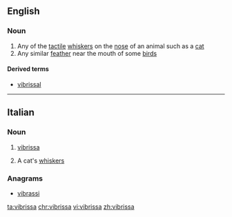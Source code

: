 ==English==

===Noun===
{{wikipedia}}
{{en-noun|vibrissae}}

# Any of the [[tactile]] [[whisker]]s on the [[nose]] of an animal such as a [[cat]]
# Any similar [[feather]] near the mouth of some [[bird]]s

====Derived terms====
* [[vibrissal]]

----

==Italian==

===Noun===
{{it-noun|f}}

# [[#English|vibrissa]]
# {{context|in the plural|lang=it}} A cat's [[whiskers]]

===Anagrams===
* [[vibrassi#Italian|vibrassi]]

[[ta:vibrissa]]
[[chr:vibrissa]]
[[vi:vibrissa]]
[[zh:vibrissa]]